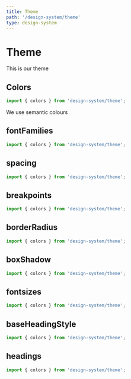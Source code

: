 ```yaml
---
title: Theme
path: '/design-system/theme'
type: design-system
---
```



# Theme

This is our theme

## Colors

```jsx
import { colors } from 'design-system/theme';
```

We use semantic colours

<ColorsExample />

## fontFamilies

```jsx
import { colors } from 'design-system/theme';
```

## spacing

```jsx
import { colors } from 'design-system/theme';
```

## breakpoints

```jsx
import { colors } from 'design-system/theme';
```

## borderRadius

```jsx
import { colors } from 'design-system/theme';
```

## boxShadow

```jsx
import { colors } from 'design-system/theme';
```

## fontsizes

```jsx
import { colors } from 'design-system/theme';
```

## baseHeadingStyle

```jsx
import { colors } from 'design-system/theme';
```

## headings

```jsx
import { colors } from 'design-system/theme';
```
